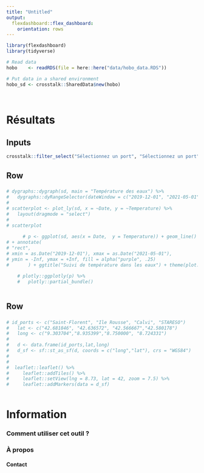 ```yaml
---
title: "Untitled"
output: 
  flexdashboard::flex_dashboard:
    orientation: rows
---
```


```r
library(flexdashboard)
library(tidyverse)

# Read data
hobo    <- readRDS(file = here::here("data/hobo_data.RDS"))

# Put data in a shared environment
hobo_sd <- crosstalk::SharedData$new(hobo)
  
  
```

Résultats
=====================================  

Inputs {.sidebar}
-----------------------------------------------------------------------
```r

crosstalk::filter_select("Sélectionnez un port", "Sélectionnez un port", hobo_sd, ~Site, multiple = FALSE)

```

Row {data-height=500}
-------------------------------------
###

```r


# dygraphs::dygraph(sd, main = "Température des eaux") %>% 
#   dygraphs::dyRangeSelector(dateWindow = c("2019-12-01", "2021-05-01"))
# 
# scatterplot <- plot_ly(sd, x = ~Date, y = ~Temperature) %>%
#   layout(dragmode = "select")
# 
# scatterplot
  
      # p <- ggplot(sd, aes(x = Date,  y = Temperature)) + geom_line()
# + annotate(
# "rect",
# xmin = as.Date("2019-12-01"), xmax = as.Date("2021-05-01"),
# ymin = -Inf, ymax = +Inf, fill = alpha("purple", .25)
#       ) + ggtitle("Suivi de température dans les eaux") + theme(plot.title = element_text(hjust = 0.5)) + xlab("Date") + ylab("Température (en °C)")

    # plotly::ggplotly(p) %>%
    #   plotly::partial_bundle()
    
```
 
Row {data-height=500}
-------------------------------------
###

```r

# id_ports <- c("Saint-Florent", "Ile Rousse", "Calvi", "STARESO")
#   lat <- c("42.681846", "42.636572", "42.566667","42.580178")
#   long <- c("9.303704","8.935399","8.750000", "8.724331")
# 
#   d <- data.frame(id_ports,lat,long)
#   d_sf <- sf::st_as_sf(d, coords = c("long","lat"), crs = "WGS84")
# 
# 
#  leaflet::leaflet() %>% 
#     leaflet::addTiles() %>% 
#     leaflet::setView(lng = 8.73, lat = 42, zoom = 7.5) %>%
#     leaflet::addMarkers(data = d_sf)
 
```

Information {data-orientation=rows data-icon="fa-info-circle"}
=====================================

### Comment utiliser cet outil ?


### À propos


#### Contact